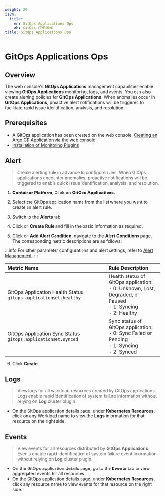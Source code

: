 ```yaml
---
weight: 20
i18n:
  title:
    en: GitOps Applications Ops
    zh: GitOps 应用运维
title: GitOps Applications Ops
---
```


# GitOps Applications Ops

## Overview

The web console's **GitOps Applications** management capabilities enable viewing **GitOps Applications** monitoring, logs, and events. You can also create alerting policies for **GitOps Applications**. When anomalies occur in **GitOps Applications**, proactive alert notifications will be triggered to facilitate rapid issue identification, analysis, and resolution.

## Prerequisites

- A GitOps application has been created on the web console. [Creating an Argo CD Application via the web console](../../how_to/create_gitops_app.mdx)
- [Installation of Monitoring Plugins](/observability/monitor/functions/install_monitor.mdx)

## Alert

> Create alerting rule in advance to configure rules. When GitOps applications encounter anomalies, proactive notifications will be triggered to enable quick issue identification, analysis, and resolution.

1. **Container Platform**, Click on **GitOps Applications**.

2. Select the GitOps application name from the list where you want to create an alert rule.

3. Switch to the **Alerts** tab.

4. Click on **Create Rule** and fill in the basic information as required.

5. Click on **Add Alert Condition**, navigate to the **Alert Conditions** page. The corresponding metric descriptions are as follows:

:::info
For other parameter configurations and alert settings, refer to [Alert Management](/observability/monitor/functions/manage_alert.mdx).
:::

| **Metric Name**                                      | **Rule Description**                                                        |
| :-------------------------------------------- | :------------------------------------------------------------------------ |
| GitOps Application Health Status `gitops.applicationset.healthy` | Health status of GitOps application:<br /> - 0: Unknown, Lost, Degraded, or Paused <br /> - 1: Syncing <br /> - 2: Healthy |
| GitOps Application Sync Status `gitops.applicationset.synced` | Sync status of GitOps application:<br /> - 0: Sync Failed or Pending<br /> - 1: Syncing <br /> - 2: Synced   |

6. Click **Create**.

## Logs

> View logs for all workload resources created by GitOps applications. Logs enable rapid identification of system failure information without relying on **Log** cluster plugin.

- On the GitOps application details page, under **Kubernetes Resources**, click on any Workload name to view the **Logs** information for that resource on the right side.

## Events

> View events for all resources distributed by **GitOps Applications**. Events enable rapid identification of system failure event information without relying on **Log** cluster plugin.

- On the GitOps application details page, go to the **Events** tab to view aggregated events for all resources.
- On the GitOps application details page, under **Kubernetes Resources**, click any resource name to view events for that resource on the right side.